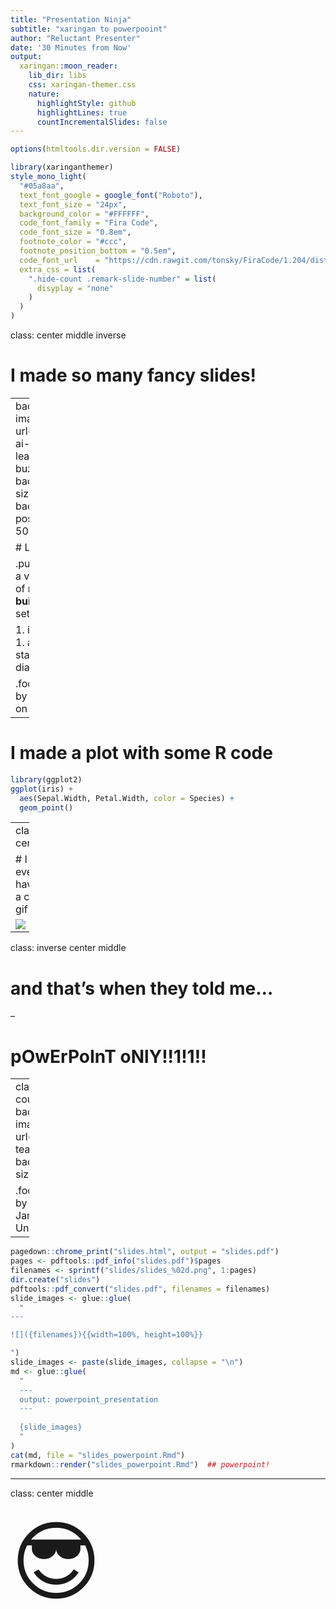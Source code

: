 ```yaml
---
title: "Presentation Ninja"
subtitle: "xaringan to powerpooint"  
author: "Reluctant Presenter"
date: '30 Minutes from Now'
output:
  xaringan::moon_reader:
    lib_dir: libs
    css: xaringan-themer.css
    nature:
      highlightStyle: github
      highlightLines: true
      countIncrementalSlides: false
---
```


```r
options(htmltools.dir.version = FALSE)
```

```r
library(xaringanthemer)
style_mono_light(
  "#05a8aa",
  text_font_google = google_font("Roboto"),
  text_font_size = "24px",
  background_color = "#FFFFFF",
  code_font_family = "Fira Code",
  code_font_size = "0.8em", 
  footnote_color = "#ccc",
  footnote_position_bottom = "0.5em",
  code_font_url    = "https://cdn.rawgit.com/tonsky/FiraCode/1.204/distr/fira_code.css",
  extra_css = list(
    ".hide-count .remark-slide-number" = list(
      disyplay = "none"
    )
  )
)
```

class: center middle inverse

# I made so many fancy slides!

---
background-image: url(img/data-ai-machine-learning-buzzwords.jpg)
background-size: 55%
background-position: 96% 50%

# Like this one!

.pull-left[
It has a very nice list of my favorite **built-in** data sets

1. iris
1. mtcars
1. airquality
1. starwars
1. diamonds
]

.footnote[Photo by Balázs Kétyi on Unsplash]


---

# I made a plot with some R code

```r
library(ggplot2)
ggplot(iris) + 
  aes(Sepal.Width, Petal.Width, color = Species) +
  geom_point()
```

---
class: center

# I even have a cat gif

![](img/cat.gif)

---

class: inverse center middle

# and that's when they told me...

--

# pOwErPoInT oNlY!!1!1!!

---
class: hide-count
background-image: url(img/single-tear.jpg)
background-size: cover

.footnote[Photo by Aliyah Jamous on Unsplash]

---

```r
pagedown::chrome_print("slides.html", output = "slides.pdf")
pages <- pdftools::pdf_info("slides.pdf")$pages
filenames <- sprintf("slides/slides_%02d.png", 1:pages)
dir.create("slides")
pdftools::pdf_convert("slides.pdf", filenames = filenames)
slide_images <- glue::glue(
  "
---

![]({filenames}){{width=100%, height=100%}}

")
slide_images <- paste(slide_images, collapse = "\n")
md <- glue::glue(
  "
  ---
  output: powerpoint_presentation
  ---
  
  {slide_images}
  "
)
cat(md, file = "slides_powerpoint.Rmd")
rmarkdown::render("slides_powerpoint.Rmd")  ## powerpoint!
```

---

class: center middle

<span style="font-size: 10em">&#x1F60E;</span>
